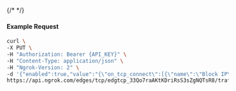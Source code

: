 {/* <!-- Code generated for API Clients. DO NOT EDIT. --> */}

#### Example Request
```bash
curl \
-X PUT \
-H "Authorization: Bearer {API_KEY}" \
-H "Content-Type: application/json" \
-H "Ngrok-Version: 2" \
-d '{"enabled":true,"value":"{\"on_tcp_connect\":[{\"name\":\"Block IP\",\"expressions\":[\"conn.client_ip == '192.0.2.0'\"],\"actions\":[{\"type\":\"deny\"}]}]}"}' \
https://api.ngrok.com/edges/tcp/edgtcp_33Qo7raAKtKDriRsS3sZgNQTsR8/traffic_policy
```